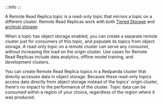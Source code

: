
:::info
<EnterpriseLicenseNote frontmatter={props.frontmatter}/>
:::

A Remote Read Replica topic is a read-only topic that mirrors a topic on a different cluster. Remote Read Replicas work with both [Tiered Storage](../tiered-storage/) and [archival storage](../data-archiving).

When a topic has object storage enabled, you can create a separate remote cluster just for consumers of this topic, and populate its topics from object storage. A read-only topic on a remote cluster can serve any consumer, without increasing the load on the origin cluster. Use cases for Remote Read Replicas include data analytics, offline model training, and development clusters.

You can create Remote Read Replica topics in a Redpanda cluster that directly accesses data in object storage. Because these read-only topics access data directly from object storage instead of the topics' origin cluster, there's no impact to the performance of the cluster. Topic data can be consumed within a region of your choice, regardless of the region where it was produced. 